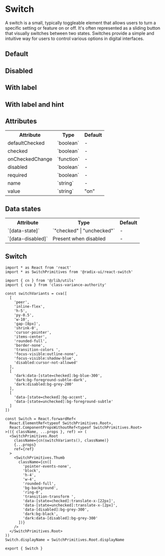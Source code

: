

<Meta of={SwitchStories} />

# Switch

A switch is a small, typically toggleable element that allows users to turn a specific setting or feature on or off. It's often represented as a sliding button that visually switches between two states. Switches provide a simple and intuitive way for users to control various options in digital interfaces.

## Default

<Canvas of={SwitchStories.Default} />

## Disabled

<Canvas of={SwitchStories.Disabled} />

## With label

<Canvas of={SwitchStories.WithLabel} />

## With label and hint

<Canvas of={SwitchStories.WithLabelAndHint} />



## Attributes

<table>
  <tbody>
    <tr>
      <th>Attribute</th>
      <th>Type</th>
      <th>Default</th>
    </tr>
    <tr>
      <td>defaultChecked</td>
      <td>`boolean`</td>
      <td>-</td>
    </tr>
    <tr>
      <td>checked</td>
      <td>`boolean`</td>
      <td>-</td>
    </tr>
    <tr>
      <td>onCheckedChange</td>
      <td>`function`</td>
      <td>-</td>
    </tr>
    <tr>
      <td>disabled</td>
      <td>`boolean`</td>
      <td>-</td>
    </tr>
    <tr>
      <td>required</td>
      <td>`boolean`</td>
      <td>-</td>
    </tr>
    <tr>
      <td>name</td>
      <td>`string`</td>
      <td>-</td>
    </tr>
    <tr>
      <td>value</td>
      <td>`string`</td>
      <td>"on"</td>
    </tr>
  </tbody>
</table>

## Data states

<table>
  <tbody>
    <tr>
      <th>Attribute</th>
      <th>Type</th>
      <th>Default</th>
    </tr>
    <tr>
      <td>`[data-state]`</td>
      <td>`"checked" | "unchecked"`</td>
      <td>-</td>
    </tr>
    <tr>
      <td>`[data-disabled]`</td>
      <td>Present when disabled</td>
      <td>-</td>
    </tr>

  </tbody>
</table>

## Switch

```tsx
import * as React from 'react'
import * as SwitchPrimitives from '@radix-ui/react-switch'

import { cn } from '@/lib/utils'
import { cva } from 'class-variance-authority'

const switchVariants = cva([
  [
    'peer',
    'inline-flex',
    'h-5',
    'py-0.5',
    'w-10',
    'gap-[8px]',
    'shrink-0',
    'cursor-pointer',
    'items-center',
    'rounded-full',
    'border-none',
    'transition-colors ',
    'focus-visible:outline-none',
    'focus-visible:shadow-blue',
    'disabled:cursor-not-allowed'
  ],
  [
    'dark:data-[state=checked]:bg-blue-300',
    'dark:bg-foreground-subtle-dark',
    'dark:disabled:bg-grey-200'
  ],
  [
    'data-[state=checked]:bg-accent',
    'data-[state=unchecked]:bg-foreground-subtle'
  ]
])

const Switch = React.forwardRef<
  React.ElementRef<typeof SwitchPrimitives.Root>,
  React.ComponentPropsWithoutRef<typeof SwitchPrimitives.Root>
>(({ className, ...props }, ref) => (
  <SwitchPrimitives.Root
    className={cn(switchVariants(), className)}
    {...props}
    ref={ref}
  >
    <SwitchPrimitives.Thumb
      className={cn([
        'pointer-events-none',
        'block',
        'h-4',
        'w-4',
        'rounded-full',
        'bg-background',
        'ring-0',
        'transition-transform ',
        'data-[state=checked]:translate-x-[22px]',
        'data-[state=unchecked]:translate-x-[2px]',
        'data-[disabled]:bg-grey-300',
        'dark:bg-black',
        'dark:data-[disabled]:bg-grey-300'
      ])}
    />
  </SwitchPrimitives.Root>
))
Switch.displayName = SwitchPrimitives.Root.displayName

export { Switch }
```
